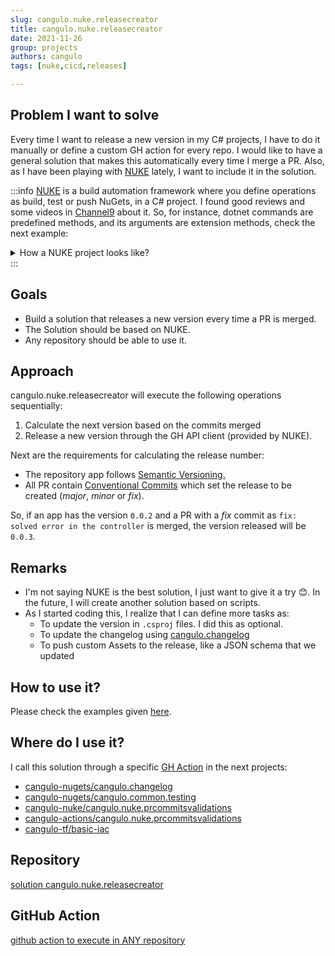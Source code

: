```yaml
---
slug: cangulo.nuke.releasecreator
title: cangulo.nuke.releasecreator
date: 2021-11-26
group: projects
authors: cangulo
tags: [nuke,cicd,releases]

---
```




## Problem I want to solve

Every time I want to release a new version in my C# projects, I have to do it manually or define a custom GH action for every repo. I would like to have a general solution that makes this automatically every time I merge a PR. Also, as I have been playing with [NUKE](https://nuke.build/index.html) lately, I want to include it in the solution. 

<!--truncate-->

:::info
[NUKE](https://nuke.build/index.html) is a build automation framework where you define operations as build, test or push NuGets, in a C# project. I found good reviews and some videos in [Channel9](https://channel9.msdn.com/Shows/On-NET/Build-Automation-with-NUKE) about it. So, for instance, dotnet commands are predefined methods, and its arguments are extension methods, check the next example:


<details>
  <summary>How a NUKE project looks like?</summary>

```csharp
Target Pack => _ => _
    .DependsOn(Clean)
    .Executes(() => 
    {
      DotNetTasks
          .DotNetPack(s => s
              .SetProject(project.Path)
              .SetOutputDirectory(outputFolderAbsolutePath)
              .SetConfiguration(configuration)
              .SetVersionPrefix(currentPackageVersion)
              .SetVersionSuffix(versionSuffix)
              .EnableNoRestore());
    });
```

</details>
:::


## Goals

* Build a solution that releases a new version every time a PR is merged.
* The Solution should be based on NUKE.
* Any repository should be able to use it.

## Approach

cangulo.nuke.releasecreator will execute the following operations sequentially:

1. Calculate the next version based on the commits merged
2. Release a new version through the GH API client (provided by NUKE). 

Next are the requirements for calculating the release number:

* The repository app follows [Semantic Versioning.](https://semver.org)
* All PR contain [Conventional Commits](https://www.conventionalcommits.org/en/v1.0.0/) which set the release to be created (_major_, _minor_ or _fix_).

So, if an app has the version `0.0.2` and a PR with a _fix_ commit as  `fix: solved error in the controller` is merged, the version released will be `0.0.3`.

## Remarks

* I'm not saying NUKE is the best solution, I just want to give it a try 😊. In the future, I will create another solution based on scripts.
* As I started coding this, I realize that I can define more tasks as:
  * To update the version in `.csproj` files. I did this as optional.
  * To update the changelog using [cangulo.changelog](https://github.com/cangulo-nugets/cangulo.changelog)
  * To push custom Assets to the release,  like a JSON schema that we updated

## How to use it?

Please check the examples given [here](https://github.com/cangulo-actions/cangulo.nuke.releasecreator#examples).

## Where do I use it?

I call this solution through a specific [GH Action](https://github.com/cangulo-actions/cangulo.nuke.releasecreator) in the next projects:

* [cangulo-nugets/cangulo.changelog](https://github.com/cangulo-nugets/cangulo.changelog/blob/v0.0.8/.github/workflows/4-Release-New-Version.yml)
* [cangulo-nugets/cangulo.common.testing](https://github.com/cangulo-nugets/cangulo.common.testing/blob/v0.0.2/.github/workflows/4-Release-New-Version.yml)
* [cangulo-nuke/cangulo.nuke.prcommitsvalidations](https://github.com/cangulo-nuke/cangulo.nuke.prcommitsvalidations/blob/v0.0.1/.github/workflows/3-Release_New_Version.yml)
* [cangulo-actions/cangulo.nuke.prcommitsvalidations](https://github.com/cangulo-actions/cangulo.nuke.prcommitsvalidations/blob/v0.0.1/.github/workflows/2-release_new_version.yml)
* [cangulo-tf/basic-iac](https://github.com/cangulo-tf/basic-iac/blob/v0.0.2/.github/workflows/3-Release_New_Version.yml)


## Repository

[solution cangulo.nuke.releasecreator](https://github.com/cangulo-nuke/cangulo.nuke.releasecreator)

## GitHub Action

[github action to execute in ANY repository](https://github.com/cangulo-actions/cangulo.nuke.releasecreator)
